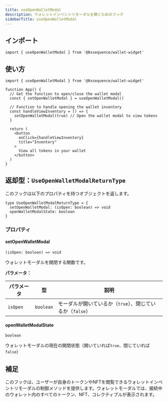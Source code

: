 ```yaml
---
title: useOpenWalletModal
description: ウォレットインベントリモーダルを開くためのフック
sidebarTitle: useOpenWalletModal
---
```


## インポート

```tsx
import { useOpenWalletModal } from '@0xsequence/wallet-widget'
```

## 使い方

```tsx
import { useOpenWalletModal } from '@0xsequence/wallet-widget'

function App() {
  // Get the function to open/close the wallet modal
  const { setOpenWalletModal } = useOpenWalletModal()
  
  // Function to handle opening the wallet inventory
  const handleViewInventory = () => {
    setOpenWalletModal(true) // Open the wallet modal to view tokens
  }
  
  return (
    <button 
      onClick={handleViewInventory}
      title="Inventory"
    >
      View all tokens in your wallet
    </button>
  )
}
```

## 返却型：`UseOpenWalletModalReturnType`
このフックは以下のプロパティを持つオブジェクトを返します。

```tsx
type UseOpenWalletModalReturnType = {
  setOpenWalletModal: (isOpen: boolean) => void
  openWalletModalState: boolean
}
```

### プロパティ

#### setOpenWalletModal
`(isOpen: boolean) => void`

ウォレットモーダルを開閉する関数です。

**パラメータ：**

| パラメータ    | 型         | 説明                                  |
| -------- | --------- | ----------------------------------- |
| `isOpen` | `boolean` | モーダルが開いているか（`true`）、閉じているか（`false`） |

#### openWalletModalState
`boolean`

ウォレットモーダルの現在の開閉状態（開いていれば`true`、閉じていれば`false`）

## 補足
このフックは、ユーザーが自身のトークンやNFTを閲覧できるウォレットインベントリモーダルの制御メソッドを提供します。ウォレットモーダルでは、接続中のウォレット内のすべてのトークン、NFT、コレクティブルが表示されます。